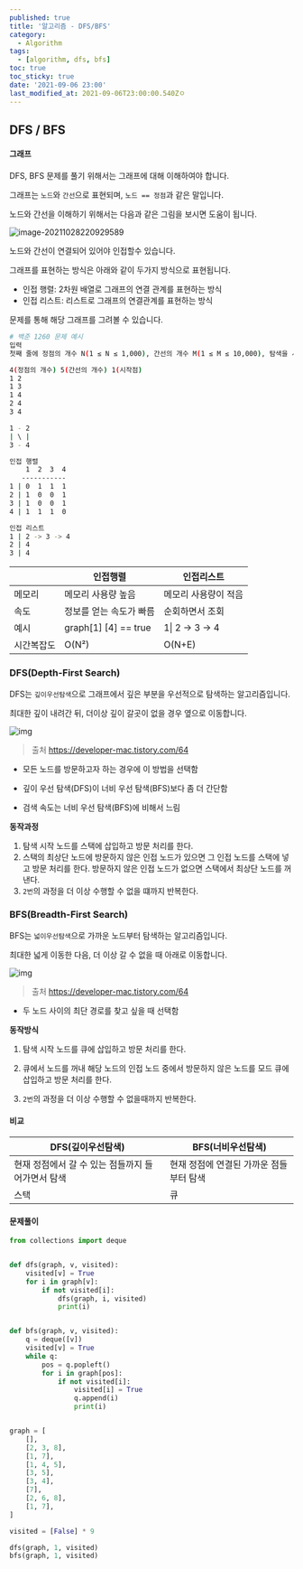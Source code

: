 ```yaml
---
published: true
title: '알고리즘 - DFS/BFS'
category:
  - Algorithm
tags:
  - [algorithm, dfs, bfs]
toc: true
toc_sticky: true
date: '2021-09-06 23:00'
last_modified_at: 2021-09-06T23:00:00.540Zㅇ
---
```


## DFS / BFS

#### 그래프

DFS, BFS 문제를 풀기 위해서는 그래프에 대해 이해하여야 합니다.

그래프는 `노드`와 `간선`으로 표현되며, `노드 == 정점`과 같은 말입니다.

노드와 간선을 이해하기 위해서는 다음과 같은 그림을 보시면 도움이 됩니다.

![image-20211028220929589](../../../assets/images/posts/2021-10-28-post-algorithm-concept-dfsbfs/image-20211028220929589.png)

노드와 간선이 연결되어 있어야 인접할수 있습니다.

그래프를 표현하는 방식은 아래와 같이 두가지 방식으로 표현됩니다.

- 인접 행렬: 2차원 배열로 그래프의 연결 관계를 표현하는 방식
- 인접 리스트: 리스트로 그래프의 연결관계를 표현하는 방식

문제를 통해 해당 그래프를 그려볼 수 있습니다.

```bash
# 백준 1260 문제 예시
입력
첫째 줄에 정점의 개수 N(1 ≤ N ≤ 1,000), 간선의 개수 M(1 ≤ M ≤ 10,000), 탐색을 시작할 정점의 번호 V가 주어진다. 다음 M개의 줄에는 간선이 연결하는 두 정점의 번호가 주어진다. 어떤 두 정점 사이에 여러 개의 간선이 있을 수 있다. 입력으로 주어지는 간선은 양방향이다.

4(정점의 개수) 5(간선의 개수) 1(시작점)
1 2
1 3
1 4
2 4
3 4

1 - 2
| \ |
3 - 4

인접 행렬
    1  2  3  4
   -----------
1 | 0  1  1  1
2 | 1  0  0  1
3 | 1  0  0  1
4 | 1  1  1  0

인접 리스트
1 | 2 -> 3 -> 4
2 | 4
3 | 4
```

|            | 인접행렬                | 인접리스트           |
| ---------- | ----------------------- | -------------------- |
| 메모리     | 메모리 사용량 높음      | 메모리 사용량이 적음 |
| 속도       | 정보를 얻는 속도가 빠름 | 순회하면서 조회      |
| 예시       | graph[1] [4] == true    | 1\| 2 -> 3 -> 4      |
| 시간복잡도 | O(N²)                   | O(N+E)               |

### DFS(Depth-First Search)

DFS는 `깊이우선탐색`으로 그래프에서 깊은 부분을 우선적으로 탐색하는 알고리즘입니다.

최대한 깊이 내려간 뒤, 더이상 깊이 갈곳이 없을 경우 옆으로 이동합니다.

![img](../../../assets/images/posts/2021-10-28-post-algorithm-concept-dfsbfs/img.gif)

> 출처 https://developer-mac.tistory.com/64

- 모든 노드를 방문하고자 하는 경우에 이 방법을 선택함

- 깊이 우선 탐색(DFS)이 너비 우선 탐색(BFS)보다 좀 더 간단함

- 검색 속도는 너비 우선 탐색(BFS)에 비해서 느림

**동작과정**

1. 탐색 시작 노드를 스택에 삽입하고 방문 처리를 한다.
2. 스택의 최상단 노드에 방문하지 않은 인접 노드가 있으면 그 인접 노드를 스택에 넣고 방문 처리를 한다. 방문하지 않은 인접 노드가 없으면 스택에서 최상단 노드를 꺼낸다.
3. `2번`의 과정을 더 이상 수행할 수 없을 떄까지 반복한다.

### BFS(Breadth-First Search)

BFS는 `넓이우선탐색`으로 가까운 노드부터 탐색하는 알고리즘입니다.

최대한 넓게 이동한 다음, 더 이상 갈 수 없을 때 아래로 이동합니다.

![img](../../../assets/images/posts/2021-11-14-post-algorithm-concept-dfsbfs/img.gif)

> 출처 https://developer-mac.tistory.com/64

- 두 노드 사이의 최단 경로를 찾고 싶을 때 선택함

**동작방식**

1. 탐색 시작 노드를 큐에 삽입하고 방문 처리를 한다.

2. 큐에서 노드를 꺼내 해당 노드의 인접 노드 중에서 방문하지 않은 노드를 모드 큐에 삽입하고 방문 처리를 한다.
3. `2번`의 과정을 더 이상 수행할 수 없을때까지 반복한다.

#### 비교

| DFS(깊이우선탐색)                                 | BFS(너비우선탐색)                       |
| ------------------------------------------------- | --------------------------------------- |
| 현재 정점에서 갈 수 있는 점들까지 들어가면서 탐색 | 현재 정점에 연결된 가까운 점들부터 탐색 |
| 스택                                              | 큐                                      |

#### 문제풀이

```python
from collections import deque


def dfs(graph, v, visited):
    visited[v] = True
    for i in graph[v]:
        if not visited[i]:
            dfs(graph, i, visited)
            print(i)


def bfs(graph, v, visited):
    q = deque([v])
    visited[v] = True
    while q:
        pos = q.popleft()
        for i in graph[pos]:
            if not visited[i]:
                visited[i] = True
                q.append(i)
                print(i)


graph = [
    [],
    [2, 3, 8],
    [1, 7],
    [1, 4, 5],
    [3, 5],
    [3, 4],
    [7],
    [2, 6, 8],
    [1, 7],
]

visited = [False] * 9

dfs(graph, 1, visited)
bfs(graph, 1, visited)
```
